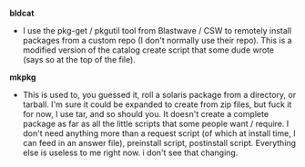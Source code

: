 '''bldcat'''
* I use the pkg-get / pkgutil tool from Blastwave / CSW to remotely install packages from a custom repo (I don't normally use their repo).  This is a modified version of the catalog create script that some dude wrote (says so at the top of the file).

'''mkpkg'''
* This is used to, you guessed it, roll a solaris package from a directory, or tarball.  I'm sure it could be expanded to create from zip files, but fuck it for now, I use tar, and so should you.  It doesn't create a complete package as far as all the little scripts that some people want / require.  I don't need anything more than a request script (of which at install time, I can feed in an answer file), preinstall script, postinstall script.  Everything else is useless to me right now.  i don't see that changing.
